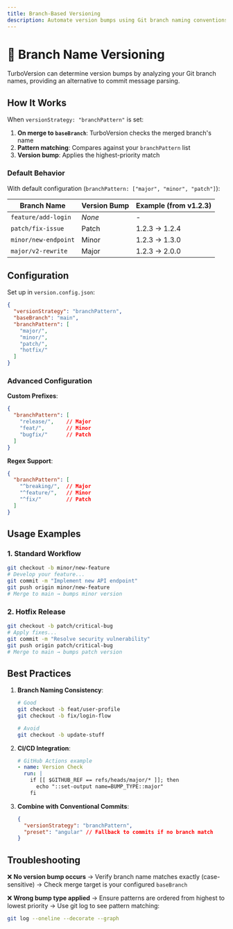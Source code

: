 ```yaml
---
title: Branch-Based Versioning
description: Automate version bumps using Git branch naming conventions
---
```


# 🌿 Branch Name Versioning

TurboVersion can determine version bumps by analyzing your Git branch names, providing an alternative to commit message parsing.

## How It Works

When `versionStrategy: "branchPattern"` is set:

1. **On merge to `baseBranch`**:
   TurboVersion checks the merged branch's name
2. **Pattern matching**:
   Compares against your `branchPattern` list
3. **Version bump**:
   Applies the highest-priority match

### Default Behavior
With default configuration (`branchPattern: ["major", "minor", "patch"]`):

| Branch Name      | Version Bump | Example (from v1.2.3) |
|------------------|--------------|-----------------------|
| `feature/add-login`  | *None*       | -                     |
| `patch/fix-issue`    | Patch        | 1.2.3 → 1.2.4         |
| `minor/new-endpoint` | Minor        | 1.2.3 → 1.3.0         |
| `major/v2-rewrite`   | Major        | 1.2.3 → 2.0.0         |

## Configuration

Set up in `version.config.json`:

```json
{
  "versionStrategy": "branchPattern",
  "baseBranch": "main",
  "branchPattern": [
    "major/",
    "minor/",
    "patch/",
    "hotfix/"
  ]
}
```

### Advanced Configuration

**Custom Prefixes**:
```json
{
  "branchPattern": [
    "release/",    // Major
    "feat/",       // Minor
    "bugfix/"      // Patch
  ]
}
```

**Regex Support**:
```json
{
  "branchPattern": [
    "^breaking/",  // Major
    "^feature/",   // Minor
    "^fix/"        // Patch
  ]
}
```

## Usage Examples

### 1. Standard Workflow
```bash
git checkout -b minor/new-feature
# Develop your feature...
git commit -m "Implement new API endpoint"
git push origin minor/new-feature
# Merge to main → bumps minor version
```

### 2. Hotfix Release
```bash
git checkout -b patch/critical-bug
# Apply fixes...
git commit -m "Resolve security vulnerability"
git push origin patch/critical-bug
# Merge to main → bumps patch version
```

## Best Practices

1. **Branch Naming Consistency**:
   ```bash
   # Good
   git checkout -b feat/user-profile
   git checkout -b fix/login-flow

   # Avoid
   git checkout -b update-stuff
   ```

2. **CI/CD Integration**:
   ```yaml
   # GitHub Actions example
   - name: Version Check
     run: |
       if [[ $GITHUB_REF == refs/heads/major/* ]]; then
         echo "::set-output name=BUMP_TYPE::major"
       fi
   ```

3. **Combine with Conventional Commits**:
   ```json
   {
     "versionStrategy": "branchPattern",
     "preset": "angular" // Fallback to commits if no branch match
   }
   ```

## Troubleshooting

❌ **No version bump occurs**
→ Verify branch name matches exactly (case-sensitive)
→ Check merge target is your configured `baseBranch`

❌ **Wrong bump type applied**
→ Ensure patterns are ordered from highest to lowest priority
→ Use git log to see pattern matching:

```bash
git log --oneline --decorate --graph
```

